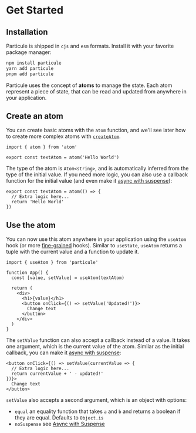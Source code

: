 # Get Started

## Installation

Particule is shipped in `cjs` and `esm` formats. Install it with your favorite package manager:

```bash
npm install particule
yarn add particule
pnpm add particule
```

Particule uses the concept of **atoms** to manage the state. Each atom represent a piece of state, that can be read and updated from anywhere in your application.

## Create an atom

You can create basic atoms with the `atom` function, and we'll see later how to create more complex atoms with [`createAtom`](/advanced/hooks).

```tsx
import { atom } from 'atom'

export const textAtom = atom('Hello World')
```

The type of the atom is `Atom<string>`, and is automatically inferred from the type of the initial value. If you need more logic, you can also use a callback function for the initial value (and even make it [async with suspense](/features/suspense)):

```tsx
export const textAtom = atom(() => {
  // Extra logic here...
  return 'Hello World'
})
```

## Use the atom

You can now use this atom anywhere in your application using the `useAtom` hook (or more [fine-grained](/features/fine-grained) hooks). Similar to `useState`, `useAtom` returns a tuple with the current value and a function to update it.

```tsx
import { useAtom } from 'particule'

function App() {
  const [value, setValue] = useAtom(textAtom)

  return (
    <div>
      <h1>{value}</h1>
      <button onClick={() => setValue('Updated!')}>
        Change text
      </button>
    </div>
  )
}
```

The `setValue` function can also accept a callback instead of a value. It takes one argument, which is the current value of the atom. Similar as the initial callback, you can make it [async with suspense](/features/suspense):

```tsx
<button onClick={() => setValue(currentValue => {
  // Extra logic here...
  return currentValue + ' - updated!'
})}>
  Change text
</button>
```

`setValue` also accepts a second argument, which is an object with options:
- `equal` an equality function that takes `a` and `b` and returns a boolean if they are equal. Defaults to `Object.is`
- `noSuspense` see [Async with Suspense](/features/async-suspense)

